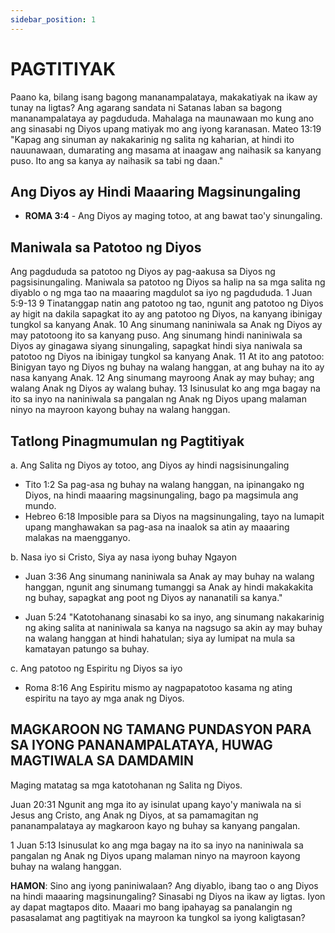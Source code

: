 ```yaml
---
sidebar_position: 1
---
```

# PAGTITIYAK

Paano ka, bilang isang bagong mananampalataya, makakatiyak na ikaw ay tunay na ligtas? Ang agarang sandata ni Satanas laban sa bagong mananampalataya ay pagdududa. Mahalaga na maunawaan mo kung ano ang sinasabi ng Diyos upang matiyak mo ang iyong karanasan.
Mateo 13:19 "Kapag ang sinuman ay nakakarinig ng salita ng kaharian, at hindi ito nauunawaan, dumarating ang masama at inaagaw ang naihasik sa kanyang puso. Ito ang sa kanya ay naihasik sa tabi ng daan."

## Ang Diyos ay Hindi Maaaring Magsinungaling
- **ROMA 3:4** - Ang Diyos ay maging totoo, at ang bawat tao'y sinungaling.

## Maniwala sa Patotoo ng Diyos
Ang pagdududa sa patotoo ng Diyos ay pag-aakusa sa Diyos ng pagsisinungaling. Maniwala sa patotoo ng Diyos sa halip na sa mga salita ng diyablo o ng mga tao na maaaring magdulot sa iyo ng pagdududa.
1 Juan 5:9-13
9 Tinatanggap natin ang patotoo ng tao, ngunit ang patotoo ng Diyos ay higit na dakila sapagkat ito ay ang patotoo ng Diyos, na kanyang ibinigay tungkol sa kanyang Anak.
10 Ang sinumang naniniwala sa Anak ng Diyos ay may patotoong ito sa kanyang puso. Ang sinumang hindi naniniwala sa Diyos ay ginagawa siyang sinungaling, sapagkat hindi siya naniwala sa patotoo ng Diyos na ibinigay tungkol sa kanyang Anak.
11 At ito ang patotoo: Binigyan tayo ng Diyos ng buhay na walang hanggan, at ang buhay na ito ay nasa kanyang Anak.
12 Ang sinumang mayroong Anak ay may buhay; ang walang Anak ng Diyos ay walang buhay.
13 Isinusulat ko ang mga bagay na ito sa inyo na naniniwala sa pangalan ng Anak ng Diyos upang malaman ninyo na mayroon kayong buhay na walang hanggan.

## Tatlong Pinagmumulan ng Pagtitiyak
a. Ang Salita ng Diyos ay totoo, ang Diyos ay hindi nagsisinungaling 
- Tito 1:2 Sa pag-asa ng buhay na walang hanggan, na ipinangako ng Diyos, na hindi maaaring magsinungaling, bago pa magsimula ang mundo.
- Hebreo 6:18 Imposible para sa Diyos na magsinungaling, tayo na lumapit upang manghawakan sa pag-asa na inaalok sa atin ay maaaring malakas na maengganyo.

b. Nasa iyo si Cristo, Siya ay nasa iyong buhay Ngayon

- Juan 3:36 Ang sinumang naniniwala sa Anak ay may buhay na walang hanggan, ngunit ang sinumang tumanggi sa Anak ay hindi makakakita ng buhay, sapagkat ang poot ng Diyos ay nananatili sa kanya."

- Juan 5:24 "Katotohanang sinasabi ko sa inyo, ang sinumang nakakarinig ng aking salita at naniniwala sa kanya na nagsugo sa akin ay may buhay na walang hanggan at hindi hahatulan; siya ay lumipat na mula sa kamatayan patungo sa buhay.

c. Ang patotoo ng Espiritu ng Diyos sa iyo
- Roma 8:16 Ang Espiritu mismo ay nagpapatotoo kasama ng ating espiritu na tayo ay mga anak ng Diyos.

## MAGKAROON NG TAMANG PUNDASYON PARA SA IYONG PANANAMPALATAYA, HUWAG MAGTIWALA SA DAMDAMIN

Maging matatag sa mga katotohanan ng Salita ng Diyos.

Juan 20:31 Ngunit ang mga ito ay isinulat upang kayo'y maniwala na si Jesus ang Cristo, ang Anak ng Diyos, at sa pamamagitan ng pananampalataya ay magkaroon kayo ng buhay sa kanyang pangalan.

1 Juan 5:13 Isinusulat ko ang mga bagay na ito sa inyo na naniniwala sa pangalan ng Anak ng Diyos upang malaman ninyo na mayroon kayong buhay na walang hanggan.

**HAMON**: Sino ang iyong paniniwalaan? Ang diyablo, ibang tao o ang Diyos na hindi maaaring magsinungaling? Sinasabi ng Diyos na ikaw ay ligtas. Iyon ay dapat magtapos dito. Maaari mo bang ipahayag sa panalangin ng pasasalamat ang pagtitiyak na mayroon ka tungkol sa iyong kaligtasan?
